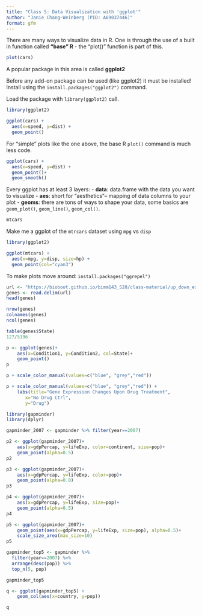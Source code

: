 ```yaml
---
title: "Class 5: Data Visualization with 'ggplot'"
author: "Janie Chang-Weinberg (PID: A69037446)"
format: gfm
---
```


There are many ways to visualize data in R. One is through the use of a built in function called **"base" R** - the "plot()" function is part of this.

```r
plot(cars)
```

A popular package in this area is called **ggplot2**

Before any add-on package can be used (like ggplot2) it must be installed! Install using the `install.packages("ggplot2")` command.

Load the package with `library(ggplot2)` call.

```r
library(ggplot2)

ggplot(cars) +
  aes(x=speed, y=dist) +
  geom_point()
```

For "simple" plots like the one above, the base R `plot()` command is much less code.

```r
ggplot(cars) +
  aes(x=speed, y=dist) +
  geom_point()+
  geom_smooth()
```

Every ggplot has at least 3 layers: - **data**: data.frame with the data you want to visualize - **aes**: short for "aesthetics"-- mapping of data columns to your plot - **geoms**: there are tons of ways to shape your data, some basics are `geom_plot()`, `geom_line()`, `geom_col()`.

```r
mtcars
```

Make me a ggplot of the `mtrcars` dataset using `mpg` vs `disp`

```r
library(ggplot2)

ggplot(mtcars) +
  aes(x=mpg, y=disp, size=hp) +
  geom_point(col="cyan3") 
```

To make plots move around: `install.packages("ggrepel")`

```r
url <- "https://bioboot.github.io/bimm143_S20/class-material/up_down_expression.txt"
genes <- read.delim(url)
head(genes)
```

```r
nrow(genes)
colnames(genes)
ncol(genes)
```

```r
table(genes$State)
127/5196
```

```r
p <- ggplot(genes)+
    aes(x=Condition1, y=Condition2, col=State)+
    geom_point()
p
```

```r
p + scale_color_manual(values=c("blue", "grey","red"))
```

```r
p + scale_color_manual(values=c("blue", "grey","red")) +
    labs(title="Gene Expression Changes Upon Drug Treatment",
       x="No Drug Ctrl", 
       y="Drug")
```

```r
library(gapminder)
library(dplyr)

gapminder_2007 <- gapminder %>% filter(year==2007)
```

```r
p2 <- ggplot(gapminder_2007)+
    aes(x=gdpPercap, y=lifeExp, color=continent, size=pop)+
    geom_point(alpha=0.5)
p2
```

```r
p3 <- ggplot(gapminder_2007)+
    aes(x=gdpPercap, y=lifeExp, color=pop)+
    geom_point(alpha=0.8)
p3
```

```r
p4 <- ggplot(gapminder_2007)+
    aes(x=gdpPercap, y=lifeExp, size=pop)+
    geom_point(alpha=0.5)
p4
```

```r
p5 <- ggplot(gapminder_2007)+
    geom_point(aes(x=gdpPercap, y=lifeExp, size=pop), alpha=0.5)+
    scale_size_area(max_size=10)
p5
```

```r
gapminder_top5 <- gapminder %>% 
  filter(year==2007) %>% 
  arrange(desc(pop)) %>% 
  top_n(5, pop)

gapminder_top5
```

```r
q <- ggplot(gapminder_top5) +
    geom_col(aes(x=country, y=pop))

q
```
